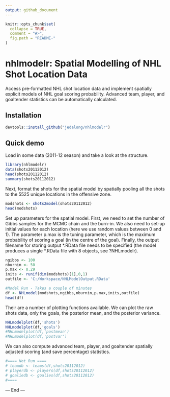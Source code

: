 ```yaml
---
output: github_document
---
```


<!-- README.md is generated from README.Rmd. Please edit that file -->

```r
knitr::opts_chunk$set(
  collapse = TRUE,
  comment = "#>",
  fig.path = "README-"
)
```


# nhlmodelr: Spatial Modelling of NHL Shot Location Data



Access pre-formatted NHL shot location data and implement spatially explicit models of NHL goal scoring probability. Advanced team, player, and goaltender statistics can be automatically calculated.

## Installation

```r
devtools::install_github("jedalong/nhlmodelr")
```
  
## Quick demo

Load  in some data (2011-12 season) and take a look at the structure.

```r
library(nhlmodelr)
data(shots20112012) 
head(shots20112012)
summary(shots20112012)
```

Next, format the shots for the spatial model by spatially pooling all the shots to the 5525 unique locations in the offensive zone.

```r
modshots <- shots2model(shots20112012)
head(modshots)
```

Set up parameters for the spatial model. First, we need to set the number of Gibbs samples for the MCMC chain and the burn-in. We also need to set-up initial values for each location (here we use random values between 0 and 1). The parameter p.max is the tuning parameter, which is the maximum probability of scoring a goal (in the centre of the goal). Finally, the output filename for storing output \*.RData file needs to be specified (the model produces a single \*.RData file with 8 objects, see  ?NHLmodelr).

```r
ngibbs <- 100
nburnin <- 50
p.max <- 0.29
inits <- runif(dim(modshots)[1],0,1)
outfile <- 'C:/Workspace/NHLModelOutput.RData'

#Model Run - Takes a couple of minutes
df <- NHLmodel(modshots,ngibbs,nburnin,p.max,inits,outfile)
head(df)
```

Their are a number of plotting functions available. We can plot the raw shots data, only the goals, the posterior mean, and the posterior variance.

```r
NHLmodelplot(df,'shots')
NHLmodelplot(df,'goals')
#NHLmodelplot(df,'postmean')
#NHLmodelplot(df,'postvar')
```

We can also compute advanced team, player, and goaltender spatially adjusted scoring (and save percentage) statistics.

```r
#==== Not Run ====
# teamdb <- teams(df,shots20112012)
# playerdb <- players(df,shots20112012)
# goaliedb <- goalies(df,shots20112012)
#====
```

--- End ---

